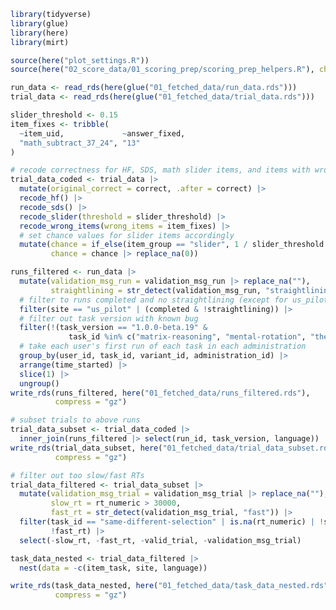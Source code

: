 ```r
library(tidyverse)
library(glue)
library(here)
library(mirt)

source(here("plot_settings.R"))
source(here("02_score_data/01_scoring_prep/scoring_prep_helpers.R"), chdir = TRUE)

run_data <- read_rds(here(glue("01_fetched_data/run_data.rds")))
trial_data <- read_rds(here(glue("01_fetched_data/trial_data.rds")))
```

```r
slider_threshold <- 0.15
item_fixes <- tribble(
  ~item_uid,             ~answer_fixed,
  "math_subtract_37_24", "13"
)

# recode correctness for HF, SDS, math slider items, and items with wrong answers
trial_data_coded <- trial_data |>
  mutate(original_correct = correct, .after = correct) |>
  recode_hf() |>
  recode_sds() |>
  recode_slider(threshold = slider_threshold) |>
  recode_wrong_items(wrong_items = item_fixes) |>
  # set chance values for slider items accordingly
  mutate(chance = if_else(item_group == "slider", 1 / slider_threshold / 100, chance),
         chance = chance |> replace_na(0))
```

```r
runs_filtered <- run_data |>
  mutate(validation_msg_run = validation_msg_run |> replace_na(""),
         straightlining = str_detect(validation_msg_run, "straightlining")) |>
  # filter to runs completed and no straightlining (except for us_pilot)
  filter(site == "us_pilot" | (completed & !straightlining)) |>
  # filter out task version with known bug
  filter(!(task_version == "1.0.0-beta.19" &
             task_id %in% c("matrix-reasoning", "mental-rotation", "theory-of-mind"))) |>
  # take each user's first run of each task in each administration
  group_by(user_id, task_id, variant_id, administration_id) |>
  arrange(time_started) |>
  slice(1) |>
  ungroup()
write_rds(runs_filtered, here("01_fetched_data/runs_filtered.rds"),
          compress = "gz")

# subset trials to above runs
trial_data_subset <- trial_data_coded |>
  inner_join(runs_filtered |> select(run_id, task_version, language))
write_rds(trial_data_subset, here("01_fetched_data/trial_data_subset.rds"),
          compress = "gz")

# filter out too slow/fast RTs
trial_data_filtered <- trial_data_subset |>
  mutate(validation_msg_trial = validation_msg_trial |> replace_na(""),
         slow_rt = rt_numeric > 30000,
         fast_rt = str_detect(validation_msg_trial, "fast")) |>
  filter(task_id == "same-different-selection" | is.na(rt_numeric) | !slow_rt,
         !fast_rt) |>
  select(-slow_rt, -fast_rt, -valid_trial, -validation_msg_trial)
```

```r
task_data_nested <- trial_data_filtered |>
  nest(data = -c(item_task, site, language))

write_rds(task_data_nested, here("01_fetched_data/task_data_nested.rds"),
          compress = "gz")
```
